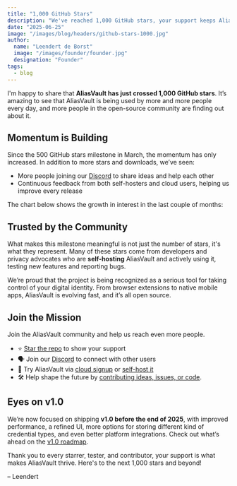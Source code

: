 ```yaml
---
title: "1,000 GitHub Stars"
description: "We've reached 1,000 GitHub stars, your support keeps AliasVault growing!"
date: "2025-06-25"
image: "/images/blog/headers/github-stars-1000.jpg"
author:
  name: "Leendert de Borst"
  image: "/images/founder/founder.jpg"
  designation: "Founder"
tags:
  - blog
---
```


I'm happy to share that **AliasVault has just crossed 1,000 GitHub stars**. It’s amazing to see that AliasVault is being used by more and more people every day, and more people in the open-source community are finding out about it.

## Momentum is Building

Since the 500 GitHub stars milestone in March, the momentum has only increased. In addition to more stars and downloads, we’ve seen:

- More people joining our [Discord](https://discord.gg/DsaXMTEtpF) to share ideas and help each other
- Continuous feedback from both self-hosters and cloud users, helping us improve every release

The chart below shows the growth in interest in the last couple of months:

<ClickableImage
  src="/images/blog/large/aliasvault-1000-stars.png"
  alt="GitHub stars growth chart"
  caption="GitHub star history for the past 12 months"
/>

## Trusted by the Community

What makes this milestone meaningful is not just the number of stars, it's what they represent. Many of these stars come from developers and privacy advocates who are **self-hosting** AliasVault and actively using it, testing new features and reporting bugs.

We’re proud that the project is being recognized as a serious tool for taking control of your digital identity. From browser extensions to native mobile apps, AliasVault is evolving fast, and it’s all open source.

## Join the Mission

Join the AliasVault community and help us reach even more people.

- ⭐ [Star the repo](https://github.com/aliasvault/aliasvault) to show your support
- 🗣 Join our [Discord](https://discord.gg/DsaXMTEtpF) to connect with other users
- 🧪 Try AliasVault via [cloud signup](https://app.aliasvault.net) or [self-host it](https://github.com/aliasvault/aliasvault#self-hosting)
- 🛠 Help shape the future by [contributing ideas, issues, or code](https://github.com/aliasvault/aliasvault/blob/main/CONTRIBUTING.md).

## Eyes on v1.0

We’re now focused on shipping **v1.0 before the end of 2025**, with improved performance, a refined UI, more options for storing different kind of credential types, and even better platform integrations.
Check out what’s ahead on the [v1.0 roadmap](https://github.com/aliasvault/aliasvault/issues/731).

Thank you to every starrer, tester, and contributor, your support is what makes AliasVault thrive. Here's to the next 1,000 stars and beyond!

– Leendert
